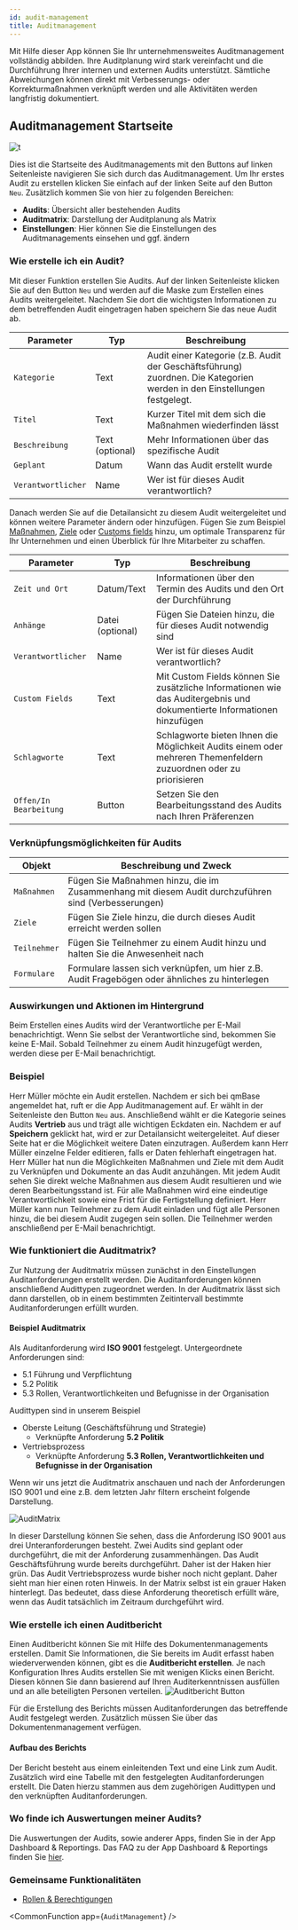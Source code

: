 ```yaml
---
id: audit-management
title: Auditmanagement
---
```



Mit Hilfe dieser App können Sie Ihr unternehmensweites Auditmanagement vollständig abbilden. Ihre Auditplanung wird stark vereinfacht und die Durchführung Ihrer internen und externen Audits unterstützt. Sämtliche Abweichungen können direkt mit Verbesserungs- oder Korrekturmaßnahmen verknüpft werden und alle Aktivitäten werden langfristig dokumentiert.

## Auditmanagement Startseite

![t](https://caqadmin.blob.core.windows.net/public-screenshots/All%20Integration%20Specs/Audits.png)

Dies ist die Startseite des Auditmanagements mit den Buttons auf linken Seitenleiste navigieren Sie sich durch das Auditmanagement. Um Ihr erstes Audit zu erstellen klicken Sie einfach auf der linken Seite auf den Button <code><span><FaPlus/> Neu</span></code>.
Zusätzlich kommen Sie von hier zu folgenden Bereichen:

- **Audits**: Übersicht aller bestehenden Audits
- **Auditmatrix**: Darstellung der Auditplanung als Matrix
- **Einstellungen**: Hier können Sie die Einstellungen des Auditmanagements einsehen und ggf. ändern

### Wie erstelle ich ein Audit?

Mit dieser Funktion erstellen Sie Audits. Auf der linken Seitenleiste klicken Sie auf den Button <code>Neu</code> und werden auf die Maske zum Erstellen eines Audits weitergeleitet. Nachdem Sie dort die wichtigsten Informationen zu dem betreffenden Audit eingetragen haben speichern Sie das neue Audit ab.

| Parameter                     | Typ             | Beschreibung                                                                                                             |
| ----------------------------- | --------------- | ------------------------------------------------------------------------------------------------------------------------ |
| <code>Kategorie</code>        | Text            | Audit einer Kategorie (z.B. Audit der Geschäftsführung) zuordnen. Die Kategorien werden in den Einstellungen festgelegt. |
| <code>Titel</code>            | Text            | Kurzer Titel mit dem sich die Maßnahmen wiederfinden lässt                                                               |
| <code>Beschreibung</code>     | Text (optional) | Mehr Informationen über das spezifische Audit                                                                            |
| <code>Geplant</code>          | Datum           | Wann das Audit erstellt wurde                                                                                            |
| <code>Verantwortlicher</code> | Name            | Wer ist für dieses Audit verantwortlich?                                                                                 |

Danach werden Sie auf die Detailansicht zu diesem Audit weitergeleitet und können weitere Parameter ändern oder hinzufügen. Fügen Sie zum Beispiel [Maßnahmen](projects-and-tasks.md), [Ziele](goal-management.md) oder [Customs fields](/docs/faqs/80) hinzu, um optimale Transparenz für Ihr Unternehmen und einen Überblick für Ihre Mitarbeiter zu schaffen.

| Parameter                         | Typ              | Beschreibung                                                                                                            |
| --------------------------------- | ---------------- | ----------------------------------------------------------------------------------------------------------------------- |
| <code>Zeit und Ort</code>         | Datum/Text       | Informationen über den Termin des Audits und den Ort der Durchführung                                                   |
| <code>Anhänge</code>              | Datei (optional) | Fügen Sie Dateien hinzu, die für dieses Audit notwendig sind                                                            |
| <code>Verantwortlicher</code>     | Name             | Wer ist für dieses Audit verantwortlich?                                                                                |
| <code>Custom Fields</code>        | Text             | Mit Custom Fields können Sie zusätzliche Informationen wie das Auditergebnis und dokumentierte Informationen hinzufügen |
| <code>Schlagworte</code>          | Text             | Schlagworte bieten Ihnen die Möglichkeit Audits einem oder mehreren Themenfeldern zuzuordnen oder zu priorisieren       |
| <code>Offen/In Bearbeitung</code> | Button           | Setzen Sie den Bearbeitungsstand des Audits nach Ihren Präferenzen                                                      |

### Verknüpfungsmöglichkeiten für Audits

| Objekt                  | Beschreibung und Zweck                                                                              |
| ----------------------- | --------------------------------------------------------------------------------------------------- |
| <code>Maßnahmen</code>  | Fügen Sie Maßnahmen hinzu, die im Zusammenhang mit diesem Audit durchzuführen sind (Verbesserungen) |
| <code>Ziele</code>      | Fügen Sie Ziele hinzu, die durch dieses Audit erreicht werden sollen                                |
| <code>Teilnehmer</code> | Fügen Sie Teilnehmer zu einem Audit hinzu und halten Sie die Anwesenheit nach                       |
| <code>Formulare</code>  | Formulare lassen sich verknüpfen, um hier z.B. Audit Fragebögen oder ähnliches zu hinterlegen       |

### Auswirkungen und Aktionen im Hintergrund

Beim Erstellen eines Audits wird der Verantwortliche per E-Mail benachrichtigt. Wenn Sie selbst der Verantwortliche sind, bekommen Sie keine E-Mail.
Sobald Teilnehmer zu einem Audit hinzugefügt werden, werden diese per E-Mail benachrichtigt.

### Beispiel

Herr Müller möchte ein Audit erstellen. Nachdem er sich bei qmBase angemeldet hat, ruft er die App Auditmanagement auf. Er wählt in der Seitenleiste den Button <code>Neu</code> aus. Anschließend wählt er die Kategorie seines Audits **Vertrieb** aus und trägt alle wichtigen Eckdaten ein. Nachdem er auf **Speichern** geklickt hat, wird er zur Detailansicht weitergeleitet. Auf dieser Seite hat er die Möglichkeit weitere Daten einzutragen. Außerdem kann Herr Müller einzelne Felder editieren, falls er Daten fehlerhaft eingetragen hat. Herr Müller hat nun die Möglichkeiten Maßnahmen und Ziele mit dem Audit zu Verknüpfen und Dokumente an das Audit anzuhängen. Mit jedem Audit sehen Sie direkt welche Maßnahmen aus diesem Audit resultieren und wie deren Bearbeitungsstand ist. Für alle Maßnahmen wird eine eindeutige Verantwortlichkeit sowie eine Frist für die Fertigstellung definiert. Herr Müller kann nun Teilnehmer zu dem Audit einladen und fügt alle Personen hinzu, die bei diesem Audit zugegen sein sollen. Die Teilnehmer werden anschließend per E-Mail benachrichtigt.

### Wie funktioniert die Auditmatrix?

Zur Nutzung der Auditmatrix müssen zunächst in den Einstellungen Auditanforderungen erstellt werden. Die Auditanforderungen können anschließend Audittypen zugeordnet werden.
In der Auditmatrix lässt sich dann darstellen, ob in einem bestimmten Zeitintervall bestimmte Auditanforderungen erfüllt wurden.

#### Beispiel Auditmatrix

Als Auditanforderung wird **ISO 9001** festgelegt. Untergeordnete Anforderungen sind:

- 5.1 Führung und Verpflichtung
- 5.2 Politik
- 5.3 Rollen, Verantwortlichkeiten und Befugnisse in der Organisation

Audittypen sind in unserem Beispiel

- Oberste Leitung (Geschäftsführung und Strategie)
  - Verknüpfte Anforderung **5.2 Politik**
- Vertriebsprozess
  - Verknüpfte Anforderung **5.3 Rollen, Verantwortlichkeiten und Befugnisse in der Organisation**

Wenn wir uns jetzt die Auditmatrix anschauen und nach der Anforderungen ISO 9001 und eine z.B. dem letzten Jahr filtern erscheint folgende Darstellung.

![AuditMatrix](https://caqadmin.blob.core.windows.net/public-screenshots/manual-screenshots/AuditMatrix%202021-10-07%20113100.png)

In dieser Darstellung können Sie sehen, dass die Anforderung ISO 9001 aus drei Unteranforderungen besteht. Zwei Audits sind geplant oder durchgeführt, die mit der Anforderung zusammenhängen. Das Audit Geschäftsführung wurde bereits durchgeführt.
Daher ist der Haken hier grün. Das Audit Vertriebsprozess wurde bisher noch nicht geplant. Daher sieht man hier einen roten Hinweis.
In der Matrix selbst ist ein grauer Haken hinterlegt. Das bedeutet, dass diese Anforderung theoretisch erfüllt wäre, wenn das Audit tatsächlich im Zeitraum durchgeführt wird.

### Wie erstelle ich einen Auditbericht

Einen Auditbericht können Sie mit Hilfe des Dokumentenmanagements erstellen.
Damit Sie Informationen, die Sie bereits im Audit erfasst haben wiederverwenden können, gibt es die **Auditbericht erstellen**. Je nach Konfiguration Ihres Audits erstellen Sie mit wenigen Klicks einen Bericht. Diesen können Sie dann basierend auf Ihren Auditerkenntnissen ausfüllen und an alle beteiligten Personen verteilen.
![Auditbericht Button](https://caqadmin.blob.core.windows.net/public-screenshots/manual-screenshots/20220531-auditReport.gif)

Für die Erstellung des Berichts müssen Auditanforderungen das betreffende Audit festgelegt werden. Zusätzlich müssen Sie über das Dokumentenmanagement verfügen.

#### Aufbau des Berichts

Der Bericht besteht aus einem einleitenden Text und eine Link zum Audit.
Zusätzlich wird eine Tabelle mit den festgelegten Auditanforderungen erstellt.
Die Daten hierzu stammen aus dem zugehörigen Audittypen und den verknüpften Auditanforderungen.

### Wo finde ich Auswertungen meiner Audits?

Die Auswertungen der Audits, sowie anderer Apps, finden Sie in der App Dashboard & Reportings. Das FAQ zu der App Dashboard & Reportings finden Sie [hier](dashboard.mdx).

### Gemeinsame Funktionalitäten

- [Rollen & Berechtigungen](/docs/faqs/56)

<!-- Custom component -->



<CommonFunction app={`AuditManagement`} />
